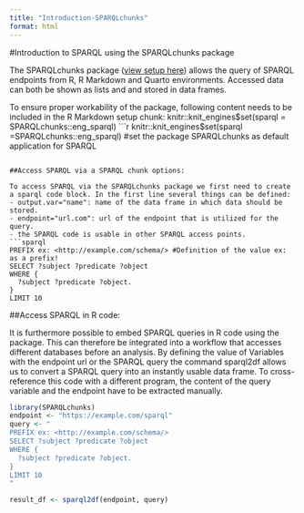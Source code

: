 ```yaml
---
title: "Introduction-SPARQLchunks"
format: html
---
```


#Introduction to SPARQL using the SPARQLchunks package

The SPARQLchunks package ([view setup here](Setup-SPARQL.qmd)) allows the query of SPARQL endpoints from R, R Markdown and Quarto environments. Accessed data can both be shown as lists and and stored in data frames.

To ensure proper workability of the package, following content needs to be included in the R Markdown setup chunk:
knitr::knit_engines$set(sparql = SPARQLchunks::eng_sparql)
```r
knitr::knit_engines$set(sparql =SPARQLchunks::eng_sparql) #set the package SPARQLchunks as default application for SPARQL
```

##Access SPARQL via a SPARQL chunk options:

To access SPARQL via the SPARQLchunks package we first need to create a sparql code block. In the first line several things can be defined:
- output.var="name": name of the data frame in which data should be stored.
- endpoint="url.com": url of the endpoint that is utilized for the query.
- the SPARQL code is usable in other SPARQL access points. 
```sparql
PREFIX ex: <http://example.com/schema/> #Definition of the value ex: as a prefix!
SELECT ?subject ?predicate ?object
WHERE {
  ?subject ?predicate ?object.
}
LIMIT 10
```

##Access SPARQL in R code:

It is furthermore possible to embed SPARQL queries in R code using the package. This can therefore be integrated into a workflow that accesses different databases before an analysis. By defining the value of Variables with the endpoint url or the SPARQL query the command sparql2df allows us to convert a SPARQL query into an instantly usable data frame. To cross-reference this code with a different program, the content of the query variable and the endpoint have to be extracted manually.

```r
library(SPARQLchunks)
endpoint <- "https://example.com/sparql"
query <- "
PREFIX ex: <http://example.com/schema/>
SELECT ?subject ?predicate ?object
WHERE {
  ?subject ?predicate ?object.
}
LIMIT 10
"

result_df <- sparql2df(endpoint, query)
```



